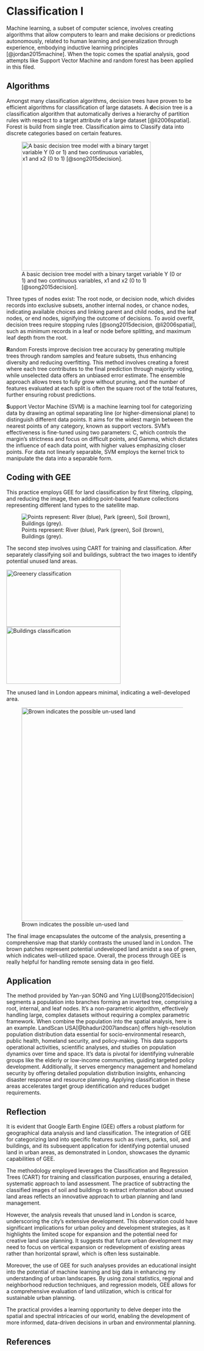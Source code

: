 # Classification I {.unnumbered}

Machine learning, a subset of computer science, involves creating algorithms that allow computers to learn and make decisions or predictions autonomously, related to human learning and generalization through experience, embodying inductive learning principles [@jordan2015machine]. When the topic comes the spatial analysis, good attempts like Support Vector Machine and random forest has been applied in this filed.

## Algorithms

Amongst many classification algorithms, decision trees have proven to be efficient algorithms for classification of large datasets. A **d**ecision tree is a classification algorithm that automatically derives a hierarchy of partition rules with respect to a target attribute of a large dataset [@li2006spatial]. Forest is build from single tree. Classification aims to Classify data into discrete categories based on certain features.

![A basic decision tree model with a binary target variable Y (0 or 1) and two continuous variables, x1 and x2 (0 to 1) [@song2015decision].](asset/image/week07/tree.jpg){fig-align="center" width="339"}

Three types of nodes exist: The root node, or decision node, which divides records into exclusive subsets, another internal nodes, or chance nodes, indicating available choices and linking parent and child nodes, and the leaf nodes, or end nodes, signifying the outcome of decisions. To avoid overfit, decision trees require stopping rules [@song2015decision, @li2006spatial], such as minimum records in a leaf or node before splitting, and maximum leaf depth from the root.

**R**andom Forests improve decision tree accuracy by generating multiple trees through random samples and feature subsets, thus enhancing diversity and reducing overfitting. This method involves creating a forest where each tree contributes to the final prediction through majority voting, while unselected data offers an unbiased error estimate. The ensemble approach allows trees to fully grow without pruning, and the number of features evaluated at each split is often the square root of the total features, further ensuring robust predictions.

**S**upport Vector Machine (SVM) is a machine learning tool for categorizing data by drawing an optimal separating line (or higher-dimensional plane) to distinguish different data points. It aims for the widest margin between the nearest points of any category, known as support vectors. SVM's effectiveness is fine-tuned using two parameters: C, which controls the margin's strictness and focus on difficult points, and Gamma, which dictates the influence of each data point, with higher values emphasizing closer points. For data not linearly separable, SVM employs the kernel trick to manipulate the data into a separable form.

## Coding with GEE
This practice employs GEE for land classification by first filtering, clipping, and reducing the image, then adding point-based feature collections representing different land types to the satellite map.

![Points represent: River (blue), Park (green), Soil (brown), Buildings (grey).](asset/screenshot/week007/points.png){fig-align="center"}

The second step involves using CART for training and classification. After separately classifying soil and buildings, subtract the two images to identify potential unused land areas.

![Greenery classification](asset/screenshot/week007/much_better.png){width="300" height="150"} ![Buildings classification](asset/screenshot/week007/Builds_Parks.png){fig-align="right" width="300" height="150"}

The unused land in London appears minimal, indicating a well-developed area.

![Brown indicates the possible un-used land](asset/screenshot/week007/result.png){width="561"}

The final image encapsulates the outcome of the analysis, presenting a comprehensive map that starkly contrasts the unused land in London. The brown patches represent potential undeveloped land amidst a sea of green, which indicates well-utilized space. Overall, the process through GEE is really helpful for handling remote sensing data in geo field. 

## Application

The method provided by Yan-yan SONG and Ying LU[@song2015decision] segments a population into branches forming an inverted tree, comprising a root, internal, and leaf nodes. It's a non-parametric algorithm, effectively handling large, complex datasets without requiring a complex parametric framework. When combine the population into the spatial analysis, here is an example. LandScan USA[@bhaduri2007landscan] offers high-resolution population distribution data essential for socio-environmental research, public health, homeland security, and policy-making. This data supports operational activities, scientific analyses, and studies on population dynamics over time and space. It's data is pivotal for identifying vulnerable groups like the elderly or low-income communities, guiding targeted policy development. Additionally, it serves emergency management and homeland security by offering detailed population distribution insights, enhancing disaster response and resource planning. Applying classification in these areas accelerates target group identification and reduces budget requirements.

## Reflection

It is evident that Google Earth Engine (GEE) offers a robust platform for geographical data analysis and land classification. The integration of GEE for categorizing land into specific features such as rivers, parks, soil, and buildings, and its subsequent application for identifying potential unused land in urban areas, as demonstrated in London, showcases the dynamic capabilities of GEE.

The methodology employed leverages the Classification and Regression Trees (CART) for training and classification purposes, ensuring a detailed, systematic approach to land assessment. The practice of subtracting the classified images of soil and buildings to extract information about unused land areas reflects an innovative approach to urban planning and land management.

However, the analysis reveals that unused land in London is scarce, underscoring the city's extensive development. This observation could have significant implications for urban policy and development strategies, as it highlights the limited scope for expansion and the potential need for creative land use planning. It suggests that future urban development may need to focus on vertical expansion or redevelopment of existing areas rather than horizontal sprawl, which is often less sustainable.

Moreover, the use of GEE for such analyses provides an educational insight into the potential of machine learning and big data in enhancing my understanding of urban landscapes. By using zonal statistics, regional and neighborhood reduction techniques, and regression models, GEE allows for a comprehensive evaluation of land utilization, which is critical for sustainable urban planning.

The practical provides a learning opportunity to delve deeper into the spatial and spectral intricacies of our world, enabling the development of more informed, data-driven decisions in urban and environmental planning.

## **References**
